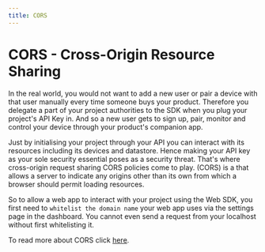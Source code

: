 ```yaml
---
title: CORS
---
```



# CORS - Cross-Origin Resource Sharing

In the real world, you would not want to add a new user or pair a device with that user manually every time someone buys your product. Therefore you delegate a part of your project authorities to the SDK when you plug your project's API Key in. And so a new user gets to sign up, pair, monitor and control your device through your product's companion app.

Just by initialising your project through your API you can interact with its resources including its devices and datastore. Hence making your API key as your sole security essential poses as a security threat.
That's where cross-origin request sharing CORS policies come to play. (CORS) is a that allows a server to indicate any origins other than its own from which a browser should permit loading resources.

So to allow a web app to interact with your project using the Web SDK, you first need to `whitelist the domain name` your web app uses via the settings page in the dashboard. You cannot even send a request from your localhost without first whitelisting it.

To read more about CORS click [here](https://developer.mozilla.org/en-US/docs/Web/HTTP/CORS).

<ReactPlayer playing controls volume={0} width={832} height={468} url="/demos/guides/allow-origin.webm"/>